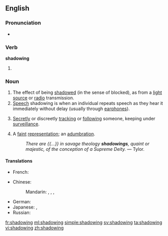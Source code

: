 ==English==

===Pronunciation===
*{{audio|en-us-shadowing.ogg|Audio (US)}}

===Verb===
'''shadowing'''

# {{present participle of|shadow}}

===Noun===
{{en-noun}}

# The effect of being [[shadow]]ed (in the sense of blocked), as from a [[light source]] or [[radio]] transmission.
# [[speech|Speech]] shadowing is when an individual repeats speech as they hear it immediately without delay (usually through [[earphones]]).
# {{context|espionage|lang=en}} [[secretly|Secretly]] or discreetly [[track]]ing or [[follow]]ing someone, keeping under [[surveillance]].
# A [[faint]] [[representation]]; an [[adumbration]].
#: ''There are {{...}} in savage theology '''shadowings''', quaint or majestic, of the conception of a Supreme Deity.'' &mdash; Tylor.

====Translations====
{{trans-top|the effect of being shadowed, as from a light source or radio transmission}}
* French: {{t-|fr|effet de masque|m}}
{{trans-mid}}
{{trans-bottom}}

{{trans-top|speech shadowing}}
* Chinese:
*: Mandarin: {{t|cmn|鸚鵡學舌|sc=Hani}},  {{t|cmn|鹦鹉学舌|tr=yīngwǔ xuéshé|sc=Hani}},  {{t|cmn|影子跟讀|sc=Hani}},  {{t|cmn|影子跟读|tr=yǐngzǐ gēndú|sc=Hani}}
{{trans-mid}}
* German: {{t-|de|Schattenlesen|n}}
* Japanese: {{t-|ja|シャドーイング|tr=shadōingu}},  {{t-|ja|シャドウイング|tr=shadouingu}}
* Russian: {{t-|ru|шэдоуинг|m|tr=šédouing}}
{{trans-bottom}}

[[fr:shadowing]]
[[ml:shadowing]]
[[simple:shadowing]]
[[sv:shadowing]]
[[ta:shadowing]]
[[vi:shadowing]]
[[zh:shadowing]]